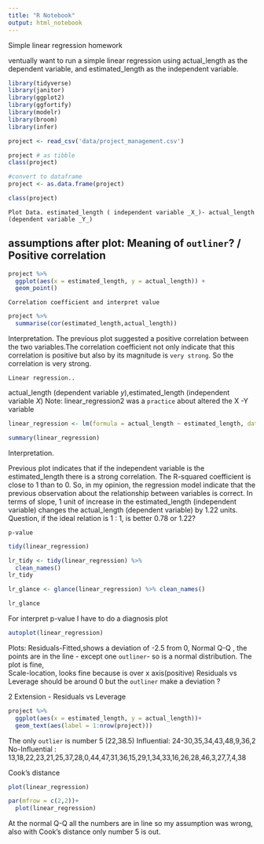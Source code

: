 ```yaml
---
title: "R Notebook"
output: html_notebook
---
```



Simple linear regression homework

ventually want to run a simple linear regression using actual_length as the dependent variable, and estimated_length as the independent variable.


```r
library(tidyverse)
library(janitor)
library(ggplot2)
library(ggfortify)
library(modelr)
library(broom)
library(infer)

project <- read_csv('data/project_management.csv')

project # as tibble
class(project)
```
```r
#convert to dataframe
project <- as.data.frame(project)

class(project)
```

    Plot Data. estimated_length ( independent variable _X_)- actual_length (dependent variable _Y_)
## assumptions after plot: Meaning of `outliner`? / Positive correlation

```r
project %>%
  ggplot(aes(x = estimated_length, y = actual_length)) +
  geom_point()
```
    
    Correlation coefficient and interpret value

```r
project %>% 
  summarise(cor(estimated_length,actual_length))
```
Interpretation. The previous plot suggested a positive correlation between the two variables.The correlation coefficient not only indicate that this correlation is positive but also by its magnitude is `very strong`. So the correlation is very strong.

    Linear regression..

actual_length (dependent variable _y_),estimated_length (independent variable _X_)
Note: linear_regression2 was a `practice` about altered the X -Y  variable

```r
linear_regression <- lm(formula = actual_length ~ estimated_length, data = project)

summary(linear_regression)
```

  Interpretation. 

Previous plot indicates that if the independent variable is the estimated_length there is a strong correlation. The R-squared coefficient is close to 1 than to 0. So, in my opinion, the regression model indicate that the previous observation about the relationship between variables is correct.
In terms of slope, 1 unit of increase in the  estimated_length (independent variable) changes the actual_length (dependent variable) by 1.22 units. Question, if the ideal relation is 1 : 1, is better 0.78 or 1.22?


    p-value

```r
tidy(linear_regression)
```
```r
lr_tidy <- tidy(linear_regression) %>% 
  clean_names()
lr_tidy
```

```r
lr_glance <- glance(linear_regression) %>% clean_names()

lr_glance
```

For interpret p-value I have to do a diagnosis plot

```r
autoplot(linear_regression)
```
Plots:
Residuals-Fitted,shows a deviation of -2.5 from 0,
Normal Q-Q , the points are in the line - except one `outliner`- so is a normal distribution. The plot is fine,  
Scale-location, looks fine because is over x axis(positive)
Residuals vs Leverage should be around 0 but the `outliner` make a deviation ?



2 Extension - Residuals vs Leverage


```r
project %>% 
  ggplot(aes(x = estimated_length, y = actual_length))+
  geom_text(aes(label = 1:nrow(project)))
```
The only `outlier` is number 5 (22,38.5)
Influential: 24-30,35,34,43,48,9,36,2
No-Influential : 13,18,22,23,21,25,37,28,0,44,47,31,36,15,29,1,34,33,16,26,28,46,3,27,7,4,38

Cook's distance


```r
plot(linear_regression)
```

```r
par(mfrow = c(2,2))+
  plot(linear_regression)
```

At the normal Q-Q all the numbers are in line so my assumption was wrong, also with Cook's distance only number 5 is out.
















